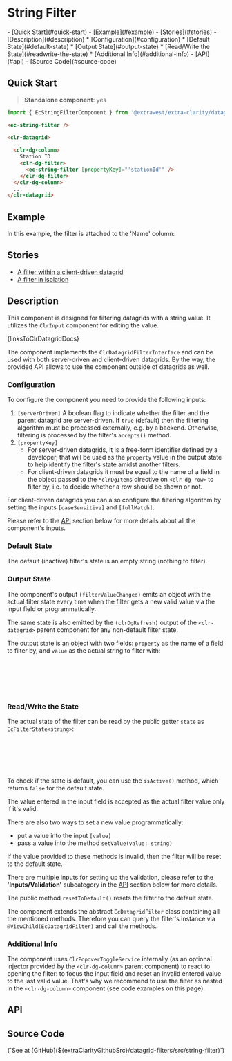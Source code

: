 


<style>{docsStylePatch}</style>

<Meta of={FilterStories} name="Overview" />

# String Filter

<div className="table-of-contents">
  - [Quick Start](#quick-start) - [Example](#example) - [Stories](#stories) -
  [Description](#description) * [Configuration](#configuration) * [Default State](#default-state) *
  [Output State](#output-state) * [Read/Write the State](#readwrite-the-state) * [Additional
  Info](#additional-info) - [API](#api) - [Source Code](#source-code)
</div>

## Quick Start

> **Standalone component**: yes

```typescript
import { EcStringFilterComponent } from '@extrawest/extra-clarity/datagrid-filters';
```

```html
<ec-string-filter />
```

```html
<clr-datagrid>
  ...
  <clr-dg-column>
    Station ID
    <clr-dg-filter>
      <ec-string-filter [propertyKey]="'stationId'" />
    </clr-dg-filter>
  </clr-dg-column>
  ...
</clr-datagrid>
```

## Example

In this example, the filter is attached to the 'Name' column:

<Canvas of={FilterStories.DocsExampleStory} />

## Stories

- [A filter within a client-driven datagrid](/story/components-datagrid-filters-string-filter--within-datagrid-story)
- [A filter in isolation](/story/components-datagrid-filters-string-filter--filter-itself-story)

## Description

This component is designed for filtering datagrids with a string value.
It utilizes the `ClrInput` component for editing the value.

<Markdown>{linksToClrDatagridDocs}</Markdown>

The component implements the `ClrDatagridFilterInterface` and can be used with both server-driven and client-driven
datagrids. By the way, the provided API allows to use the component outside of datagrids as well.

### Configuration

To configure the component you need to provide the following inputs:

1. `[serverDriven]` A boolean flag to indicate whether the filter and the parent datagrid are server-driven.
   If `true` (default) then the filtering algorithm must be processed externally, e.g. by a backend.
   Otherwise, filtering is processed by the filter's `accepts()` method.
2. `[propertyKey]`
   - For server-driven datagrids, it is a free-form identifier defined by a developer, that will be used
     as the `property` value in the output state to help identify the filter's state amidst another filters.
   - For client-driven datagrids it must be equal to the name of a field in the object passed to the `*clrDgItems`
     directive on `<clr-dg-row>` to filter by, i.e. to decide whether a row should be shown or not.

For client-driven datagrids you can also configure the filtering algorithm by setting the inputs
`[caseSensitive]` and `[fullMatch]`.

Please refer to the [API](#api) section below for more details about all the component's inputs.

### Default State

The default (inactive) filter's state is an empty string (nothing to filter).

### Output State

The component's output `(filterValueChanged)` emits an object with the actual filter state every time when the filter
gets a new valid value via the input field or programmatically.

The same state is also emitted by the `(clrDgRefresh)` output of the `<clr-datagrid>` parent component for any
non-default filter state.

The output state is an object with two fields: `property` as the name of a field to filter by, and `value` as the
actual string to filter with:

```typescript
// interface EcFilterState<string>
{
  property: string | number;
  value: string;
}
```

### Read/Write the State

The actual state of the filter can be read by the public getter `state` as `EcFilterState<string>`:

```html
...
<ec-string-filter #filterByName>
  ...
  <span>{{ filterByName.state.value }}</span></ec-string-filter
>
```

To check if the state is default, you can use the `isActive()` method, which returns `false` for the default state.

The value entered in the input field is accepted as the actual filter value only if it's valid.

There are also two ways to set a new value programmatically:

- put a value into the input `[value]`
- pass a value into the method `setValue(value: string)`

If the value provided to these methods is invalid, then the filter will be reset to the default state.

There are multiple inputs for setting up the validation, please refer to the **'Inputs/Validation'** subcategory in
the [API](#api) section below for more details.

The public method `resetToDefault()` resets the filter to the default state.

The component extends the abstract `EcDatagridFilter` class containing all the mentioned methods.
Therefore you can query the filter's instance via `@ViewChild(EcDatagridFilter)` and call the methods.

### Additional Info

The component uses `ClrPopoverToggleService` internally (as an optional injector provided by the `<clr-dg-column>` parent
component) to react to opening the filter: to focus the input field and reset an invalid entered value to the last
valid value. That's why we recommend to use the filter as nested in the `<clr-dg-column>` component (see code examples
on this page).

## API

<ArgTypes sort="requiredFirst" />

## Source Code

<Markdown>
  {`See at [GitHub](${extraClarityGithubSrc}/datagrid-filters/src/string-filter)`}
</Markdown>
